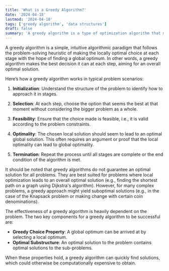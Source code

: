 ```yaml
---
title: 'What is a Greedy Algorithm?'
date: '2024-04-18'
lastmod: '2024-04-18'
tags: ['greedy algorithm', 'data structures']
draft: false
summary: 'A greedy algorithm is a type of optimization algorithm that makes locally optimal choices at each step with the goal of finding a globally optimal solution. It operates on the principle of “taking the best option now” without considering the long-term consequences.'
---
```


A greedy algorithm is a simple, intuitive algorithmic paradigm that follows the problem-solving heuristic of making the locally optimal choice at each stage with the hope of finding a global optimum. In other words, a greedy algorithm makes the best decision it can at each step, aiming for an overall optimal solution.

Here’s how a greedy algorithm works in typical problem scenarios:

1. **Initialization**: Understand the structure of the problem to identify how to approach it in stages.

2. **Selection**: At each step, choose the option that seems the best at that moment without considering the bigger problem as a whole.

3. **Feasibility**: Ensure that the choice made is feasible, i.e., it is valid according to the problem constraints.

4. **Optimality**: The chosen local solution should seem to lead to an optimal global solution. This often requires an argument or proof that the local optimality can lead to global optimality.

5. **Termination**: Repeat the process until all stages are complete or the end condition of the algorithm is met.

It should be noted that greedy algorithms do not guarantee an optimal solution for all problems. They are best suited for problems where local optimization leads to an overall optimal solution (e.g., finding the shortest path on a graph using Dijkstra's algorithm). However, for many complex problems, a greedy approach might yield suboptimal solutions (e.g., in the case of the Knapsack problem or making change with certain coin denominations).

The effectiveness of a greedy algorithm is heavily dependent on the problem. The two key components for a greedy algorithm to be successful are:

- **Greedy Choice Property**: A global optimum can be arrived at by selecting a local optimum.
- **Optimal Substructure**: An optimal solution to the problem contains optimal solutions to the sub-problems.

When these properties hold, a greedy algorithm can quickly find solutions, which could otherwise be computationally expensive to obtain.
